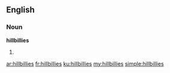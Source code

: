 ==English==
===Noun===
'''hillbillies'''
# {{plural of|hillbilly}}

[[ar:hillbillies]]
[[fr:hillbillies]]
[[ku:hillbillies]]
[[my:hillbillies]]
[[simple:hillbillies]]